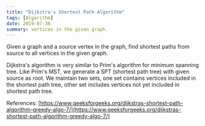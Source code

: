 ```yaml
---
title: "Dijkstra's Shortest Path Algorithm"
tags: [Algorithm]
date: 2019-07-30
summary: vertices in the given graph.
---
```


Given a graph and a source vertex in the graph, find shortest paths from source to all
vertices in the given graph.

Dijkstra's algorithm is very similar to Prim's algorithm for minimum spanning tree. Like
Prim's MST, we generate a SPT (shortest path tree) with given source as root. We maintain
two sets, one set contains vertices included in the shortest path tree, other set includes
vertices not yet included in shortest path tree.

References: [https://www.geeksforgeeks.org/dijkstras-shortest-path-algorithm-greedy-algo-7/](https://www.geeksforgeeks.org/dijkstras-shortest-path-algorithm-greedy-algo-7/)
